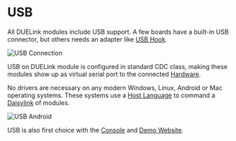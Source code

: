 # USB


All DUELink modules include USB support. A few boards have a built-in USB connector, but others needs an adapter like [USB Hook](../products/adusbhook-a).

![USB Connection](pathname:///img/usbhook-servo-x1.png)

USB on DUELink module is configured in standard CDC class, making these modules show up as virtual serial port to the connected [Hardware](../hw/intro).

No drivers are necessary on any modern Windows, Linux, Android or Mac operating systems. These systems use a [Host Language](../language/intro) to command a [Daisylink](../engine/daisylink) of modules.

![USB Android](pathname:///img/android-usbhook.png)

USB is also first choice with the [Console](../console) and [Demo Website](https://demo.duelink.com/).
